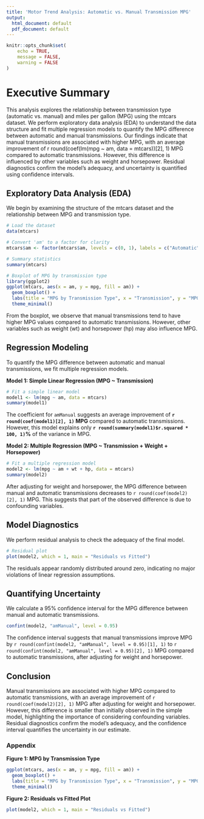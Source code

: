 ```yaml
---
title: 'Motor Trend Analysis: Automatic vs. Manual Transmission MPG'
output:
  html_document: default
  pdf_document: default
---
```


```r
knitr::opts_chunk$set(
	echo = TRUE,
	message = FALSE,
	warning = FALSE
)
```

# Executive Summary
This analysis explores the relationship between transmission type (automatic vs. manual) and miles per gallon (MPG) using the mtcars dataset. We perform exploratory data analysis (EDA) to understand the data structure and fit multiple regression models to quantify the MPG difference between automatic and manual transmissions. Our findings indicate that manual transmissions are associated with higher MPG, with an average improvement of r round(coef(lm(mpg ~ am, data = mtcars))[2], 1) MPG compared to automatic transmissions. However, this difference is influenced by other variables such as weight and horsepower. Residual diagnostics confirm the model's adequacy, and uncertainty is quantified using confidence intervals.


## Exploratory Data Analysis (EDA)
We begin by examining the structure of the mtcars dataset and the relationship between MPG and transmission type.

```r
# Load the dataset
data(mtcars)

# Convert 'am' to a factor for clarity
mtcars$am <- factor(mtcars$am, levels = c(0, 1), labels = c("Automatic", "Manual"))

# Summary statistics
summary(mtcars)

# Boxplot of MPG by transmission type
library(ggplot2)
ggplot(mtcars, aes(x = am, y = mpg, fill = am)) +
  geom_boxplot() +
  labs(title = "MPG by Transmission Type", x = "Transmission", y = "MPG") +
  theme_minimal()
```

From the boxplot, we observe that manual transmissions tend to have higher MPG values compared to automatic transmissions. However, other variables such as weight (wt) and horsepower (hp) may also influence MPG.


## Regression Modeling
To quantify the MPG difference between automatic and manual transmissions, we fit multiple regression models.

**Model 1: Simple Linear Regression (MPG ~ Transmission)**
```r
# Fit a simple linear model
model1 <- lm(mpg ~ am, data = mtcars)
summary(model1)
```

The coefficient for `amManual` suggests an average improvement of **`r round(coef(model1)[2], 1)` MPG** compared to automatic transmissions. However, this model explains only **`r round(summary(model1)$r.squared * 100, 1)`%** of the variance in MPG.

**Model 2: Multiple Regression (MPG ~ Transmission + Weight + Horsepower)**
```r
# Fit a multiple regression model
model2 <- lm(mpg ~ am + wt + hp, data = mtcars)
summary(model2)
```

After adjusting for weight and horsepower, the MPG difference between manual and automatic transmissions decreases to `r round(coef(model2)[2], 1)` MPG. This suggests that part of the observed difference is due to confounding variables.


## Model Diagnostics

We perform residual analysis to check the adequacy of the final model.

```r
# Residual plot
plot(model2, which = 1, main = "Residuals vs Fitted")
```

The residuals appear randomly distributed around zero, indicating no major violations of linear regression assumptions.


## Quantifying Uncertainty

We calculate a 95% confidence interval for the MPG difference between manual and automatic transmissions.

```r
confint(model2, "amManual", level = 0.95)
```

The confidence interval suggests that manual transmissions improve MPG by `r round(confint(model2, "amManual", level = 0.95)[1], 1)` to `r round(confint(model2, "amManual", level = 0.95)[2], 1)` MPG compared to automatic transmissions, after adjusting for weight and horsepower.


## Conclusion
Manual transmissions are associated with higher MPG compared to automatic transmissions, with an average improvement of `r round(coef(model2)[2], 1)` MPG after adjusting for weight and horsepower. However, this difference is smaller than initially observed in the simple model, highlighting the importance of considering confounding variables. Residual diagnostics confirm the model's adequacy, and the confidence interval quantifies the uncertainty in our estimate.


### Appendix
**Figure 1: MPG by Transmission Type**
```r
ggplot(mtcars, aes(x = am, y = mpg, fill = am)) +
  geom_boxplot() +
  labs(title = "MPG by Transmission Type", x = "Transmission", y = "MPG") +
  theme_minimal()
```

**Figure 2: Residuals vs Fitted Plot**
```r
plot(model2, which = 1, main = "Residuals vs Fitted")
```


